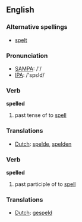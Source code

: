 == English ==
=== Alternative spellings ===
* [[spelt]]
=== Pronunciation ===
*[[w:SAMPA|SAMPA]]: /'/
*[[w:IPA|IPA]]: /'spεld/

=== Verb ===
'''spelled'''
# past tense of to [[spell]]

=== Translations ===
*[[Dutch]]: [[spelde]], [[spelden]]

=== Verb ===
'''spelled'''
# past participle of to [[spell]]

=== Translations ===
*[[Dutch]]: [[gespeld]]